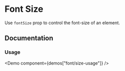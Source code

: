 
# Font Size

Use `fontSize` prop to control the font-size of an element.

<Scale themeKey="fontSize" values="fontSize" />

## Documentation

### Usage

<Demo component={demos["font/size-usage"]} />
